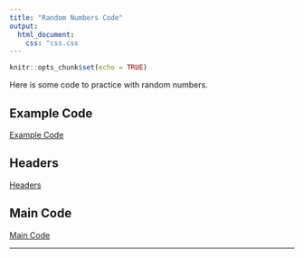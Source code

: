 ```yaml
---
title: "Random Numbers Code"
output: 
  html_document:
    css: "css.css
---
```


```r
knitr::opts_chunk$set(echo = TRUE)
```
Here is some code to practice with random numbers.

## Example Code

[Example Code](A12/example.py)

## Headers

[Headers](A12/headers.txt)

## Main Code

[Main Code](A12/main.py)

__________